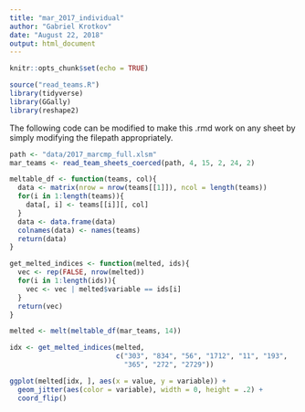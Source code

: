 ```yaml
---
title: "mar_2017_individual"
author: "Gabriel Krotkov"
date: "August 22, 2018"
output: html_document
---
```


```r
knitr::opts_chunk$set(echo = TRUE)
```

```r
source("read_teams.R")
library(tidyverse)
library(GGally)
library(reshape2)
```

The following code can be modified to make this .rmd work on any sheet by simply modifying the filepath appropriately. 
```r
path <- "data/2017_marcmp_full.xlsm"
mar_teams <- read_team_sheets_coerced(path, 4, 15, 2, 24, 2)
```

```r
meltable_df <- function(teams, col){
  data <- matrix(nrow = nrow(teams[[1]]), ncol = length(teams))
  for(i in 1:length(teams)){
    data[, i] <- teams[[i]][, col]
  }
  data <- data.frame(data)
  colnames(data) <- names(teams)
  return(data)
}

get_melted_indices <- function(melted, ids){
  vec <- rep(FALSE, nrow(melted))
  for(i in 1:length(ids)){
    vec <- vec | melted$variable == ids[i]
  }
  return(vec)
}

melted <- melt(meltable_df(mar_teams, 14))

idx <- get_melted_indices(melted, 
                          c("303", "834", "56", "1712", "11", "193", 
                            "365", "272", "2729"))

ggplot(melted[idx, ], aes(x = value, y = variable)) + 
  geom_jitter(aes(color = variable), width = 0, height = .2) + 
  coord_flip()
```
